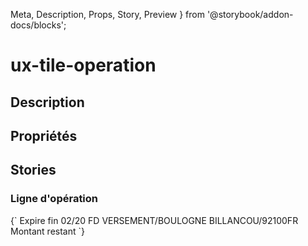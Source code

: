   Meta,
  Description,
  Props,
  Story,
  Preview
} from '@storybook/addon-docs/blocks';

# ux-tile-operation

<Meta title="Components|Interactions/Tile-Operation" />

## Description

<Description of="ux-tile-operation" />

## Propriétés

<Props of="ux-tile-operation" />

## Stories

### Ligne d'opération

<Preview>
  <Story name="tile operation default" height="60px">
    {`
    <ux-tile-operation>
      <ux-row-cell slot="1">
        <ux-date value="08-10-2019" lib-size="md" bold></ux-date>
        <ux-text lib-size="sm">Expire fin 02/20</ux-text>
      </ux-row-cell>
      <ux-row-cell slot="2">
        <span>FD VERSEMENT/BOULOGNE BILLANCOU/92100FR</span>
      </ux-row-cell>
      <ux-row-cell slot="3" align-x="right">
        <ux-amount value="250.55" lib-size="md" bold></ux-amount>
        <span>Montant restant</span>
      </ux-row-cell>
    </ux-tile-operation>
    `}
  </Story>
</Preview>
